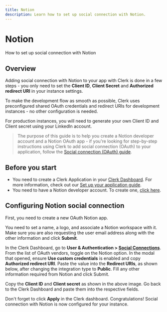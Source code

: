 ---
title: Notion
description: Learn how to set up social connection with Notion.
---

# Notion

How to set up social connection with Notion

## Overview

Adding social connection with Notion to your app with Clerk is done in a few steps - you only need to set the **Client ID**, **Client Secret** and **Authorized redirect URI** in your instance settings.

To make the development flow as smooth as possible, Clerk uses preconfigured shared OAuth credentials and redirect URIs for development instances - no other configuration is needed.

For production instances, you will need to generate your own Client ID and Client secret using your LinkedIn account.

> The purpose of this guide is to help you create a Notion developer account and a Notion OAuth app - if you're looking for step-by-step instructions using Clerk to add social connection (OAuth) to your application, follow the [Social connection (OAuth) guide](/docs/authentication/social-connections/oauth).

## Before you start

- You need to create a Clerk Application in your [Clerk Dashboard](https://dashboard.clerk.com/). For more information, check out our [Set up your application guide](/docs/guides/setup-clerk).
- You need to have a Notion developer account. To create one, [click here](https://developers.notion.com/).

## Configuring Notion social connection

First, you need to create a new OAuth Notion app.

<Images
  width={1148}
  height={1480}
  src="/docs/images/authentication-providers/notion/creating-a-new-integration.jpg"
  alt="Creating a new integration"
/>

You need to set a name, a logo, and associate a Notion workspace with it. Make sure you are also requesting the user email address along with the other information and click **Submit**.

<Images
  width={1177}
  height={2165}
  src="/docs/images/authentication-providers/notion/configuring-integration.jpg"
  alt="Configuring integration"
/>

In the Clerk Dashboard, go to **User & Authentication > [Social Connections](https://dashboard.clerk.com/last-active?path=user-authentication/social-connections)**. From the list of OAuth vendors, toggle on the Notion option. In the modal that opened, ensure **Use custom credentials** is enabled and copy **Authorized redirect URI**. Paste the value into the **Redirect URIs**, as shown below, after changing the integration type to **Public**. Fill any other information required from Notion and click Submit.

<Images
  width={1173}
  height={766}
  src="/docs/images/authentication-providers/notion/copying-values-from-notion-dashboard.jpg"
  alt="Copying values from the Notion dashboard"
/>

Copy the **Client ID** and **Client secret** as shown in the above image. Go back to the Clerk Dashboard and paste them into the respective fields.

Don't forget to click **Apply** in the Clerk dashboard. Congratulations! Social connection with Notion is now configured for your instance.
